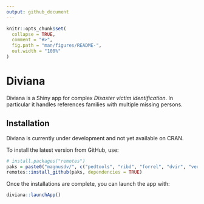 ```yaml
---
output: github_document
---
```


<!-- README.md is generated from README.Rmd. Please edit that file -->

```r
knitr::opts_chunk$set(
  collapse = TRUE,
  comment = "#>",
  fig.path = "man/figures/README-",
  out.width = "100%"
)
```

# Diviana

Diviana is a Shiny app for complex *Disaster victim identification*. In particular it handles references families with multiple missing persons.

## Installation

Diviana is currently under development and not yet available on CRAN. 

To install the latest version from GitHub, use:

```r
# install.packages("remotes")
paks = paste0("magnusdv/", c("pedtools", "ribd", "forrel", "dvir", "verbalisr", "diviana"))
remotes::install_github(paks, dependencies = TRUE)
```

Once the installations are complete, you can launch the app with:
```r
diviana::launchApp()
```
